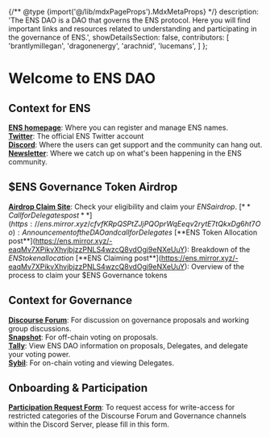 {/** @type {import('@/lib/mdxPageProps').MdxMetaProps} */}
    description: 'The ENS DAO is a DAO that governs the ENS protocol. Here you will find important links and resources related to understanding and participating in the governance of ENS.',
    showDetailsSection: false,
    contributors: [
        'brantlymillegan',
        'dragonenergy',
        'arachnid',
        'lucemans',
    ]
};


# Welcome to ENS DAO

## Context for ENS

[**ENS homepage**](https://ens.domains): Where you can register and manage ENS names.\
[**Twitter**](htps://twitter.com/endomains): The official ENS Twitter account\
[**Discord**](https://chat.ens.domains): Where the users can get support and the community can hang out.\
[**Newsletter**](https://ensdomains.substack.com): Where we catch up on what's been happening in the ENS community.

## $ENS Governance Token Airdrop

[**Airdrop Claim Site**](https://claim.ens.domains): Check your eligibility and claim your $ENS airdrop.\
[**Call for Delegates post**](https://ens.mirror.xyz/cfvfKRpQSPtZJjPQOprWqEeqv2rytE7tQkxDg6ht7Oo): Announcement of the DAO and call for Delegates\
[**$ENS Token Allocation post**](https://ens.mirror.xyz/-eaqMv7XPikvXhvjbjzzPNLS4wzcQ8vdOgi9eNXeUuY): Breakdown of the $ENS token allocation\
[**$ENS Claiming post**](https://ens.mirror.xyz/-eaqMv7XPikvXhvjbjzzPNLS4wzcQ8vdOgi9eNXeUuY): Overview of the process to claim your $ENS Governance tokens

## Context for Governance

[**Discourse Forum**](https://discuss.ens.domains): For discussion on governance proposals and working group discussions.\
[**Snapshot**](https://snapshot.org/#/ens.eth): For off-chain voting on proposals.\
[**Tally**](https://www.withtally.com/governance/ens): View ENS DAO information on proposals, Delegates, and delegate your voting power.\
[**Sybil**](https://sybil.org/#/delegates/ens): For on-chain voting and viewing Delegates.

## Onboarding & Participation

[**Participation Request Form**](https://airtable.com/shrv2xP39SmuCcd5j): To request access for write-access for restricted categories of the Discourse Forum and Governance channels within the Discord Server, please fill in this form.
